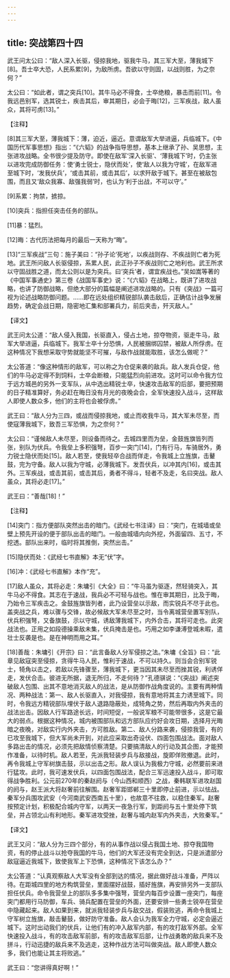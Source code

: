 ```yaml
---
---
---
```

title: 突战第四十四
---




武王问太公曰：“敌人深入长驱，侵掠我地，驱我牛马，其三军大至，薄我城下[8]。吾士卒大恐，人民系累[9]，为敌所虏。吾欲以守则固，以战则胜，为之奈何？”

太公曰：“如此者，谓之突兵[10]。其牛马必不得食，士卒绝粮，暴击而前[11]。令我远邑别军，选其锐士，疾击其后，审其期日，必会于晦[12]，三军疾战，敌人虽众，其将可虏[13]。”

【注释】

[8]其三军大至，薄我城下：薄，迫近，逼近。意谓敌军大举进逼，兵临城下。《中国历代军事思想》指出：“《六韬》的战争指导思想，基本上继承了孙、吴思想，主张进攻战略。全书很少提及防守。即使在敌军‘深入长驱’、‘薄我城下’时，仍主张以进攻完成防御任务：使‘勇士锐士，隐伏而处’，使‘敌人以我为守城’，在敌军进至城下时，‘发我伏兵’，‘或击其前，或击其后’，以求歼敌于城下。甚至在被敌包围，而且又‘敌众我寡、敌强我弱’时，也认为‘利于出战，不可以守’。”

[9]系累：拘禁，掳掠。

[10]突兵：指担任突击任务的部队。

[11]暴：猛烈。

[12]晦：古代历法把每月的最后一天称为“晦”。

[13]“三军疾战”三句：施子美曰：“孙子论‘死地’，以疾战则存、不疾战则亡者为死地。武王所问敌人长驱侵掠，系累人民，此正孙子不疾战则亡之地利也。武王所求以守固战胜之道，而太公则以是为突兵。曰‘突兵’者，谓宜疾战也。”吴如嵩等著的《中国军事通史》第三卷《战国军事史》说：“《六韬》在战略上，既讲了进攻战略，也讲了防御战略，但绝大部分的篇幅是阐述进攻战略的。只有《突战》一篇可视为论述战略防御问题。……即在远处组织精锐部队袭击敌后，正确估计战争发展趋势，确定会战日期，隐密地汇集和部署兵力，前后夹击，歼灭敌人。”

【译文】

武王问太公道：“敌人侵入我国，长驱直入，侵占土地，掠夺物资，驱走牛马，敌军大举进逼，兵临城下。我军士卒十分恐惧，人民被捆绑囚禁，被敌人所俘虏。在这种情况下我想采取守势就能坚不可摧，与敌作战就能取胜，该怎么做呢？”

太公答道：“像这种情形的敌军，可以称之为仓促来袭的敌兵。敌人发兵仓促，他们的牛马必定得不到饲料，士卒会断粮，只能猛烈向前进攻。这时可以命令我方位于远方城邑的另外一支军队，从中选出精锐士卒，快速攻击敌军的后部，要把预期的日子精准算好，务必赶在晦日没有月光的夜晚会合，全军快速投入战斗，这样敌人即使人数众多，他们的主将也会被俘虏。”



武王曰：“敌人分为三四，或战而侵掠我地，或止而收我牛马，其大军未尽至，而使寇薄我城下，致吾三军恐惧，为之奈何？”

太公曰：“谨候敌人未尽至，则设备而待之。去城四里而为垒，金鼓旌旗皆列而张，别队为伏兵。令我垒上多积强弩，百步一突门[14]，门有行马，车骑居外，勇力锐士隐伏而处[15]。敌人若至，使我轻卒合战而佯走，令我城上立旌旗，击鼙鼓，完为守备。敌人以我为守城，必薄我城下。发吾伏兵，以冲其内[16]，或击其外。三军疾战，或击其前，或击其后，勇者不得斗，轻者不及走，名曰突战。敌人虽众，其将必走[17]。”

武王曰：“善哉[18]！”

【注释】

[14]突门：指方便部队突然出击的暗门。《武经七书注译》曰：“突门，在城墙或垒壁上预先开设的便于部队出击的暗门。一般由城墙内向外挖，外面留四、五寸，不挖透。部队出来时，临时将其推倒，突然出击。”

[15]隐伏而处：《武经七书直解》本无“伏”字。

[16]冲：《武经七书直解》本作“充”。

[17]敌人虽众，其将必走：朱墉引《大全》曰：“牛马虽为驱逐，然轻骑突入，其牛马必不得食。其志在于速战，我兵必不可轻与战也。惟在审其期日，比及于晦，乃始令三军疾击之。金鼓旌旗皆列者，此乃设营垒以示敌，而实锐兵不尽于此也。盖突战之兵，难以骤与交锋，故必候敌大军未尽至之时，当令离城营垒置军别队，伏兵积强弩，又备旗鼓，示以守城，诱敌薄我城下，内外合击，其将可走也。此突战法也。正用之如段德操乘敌未集，伏兵掩击是也。巧用之如李谦溥登城未暇，遣壮士反袭是也。是在神明而用之耳。”

[18]善哉：朱墉引《开宗》曰：“此言备敌人分军侵掠之法。”朱墉《全旨》曰：“此章见敌寇突至侵掠，贪得牛马人民，惟利于速战，不可以持久。则当会合别军锐士，犄角以击之，若敌以先锋骤至，薄我城下，更当因其未尽至而挫其锐，利诱佯走，发伏合击。彼进无所据，退无所归，不走何待？”孔德骐说：“《突战》阐述突破敌人包围、出其不意地消灭敌人的战法，是从防御作战角度说的。主要有两种情况、两种战法：第一、敌人长驱直入，对我侵掠，我有意地将其主力诱至城下。同时，令我远方精锐部队埋伏于敌人退路隐蔽处，成犄角之势，然后再取内外夹击的战法出击。因敌人行军路途长远，时间短促，一般说军粮不可能带很多，这是它最大的弱点。根据这种情况，城内被围部队和远方部队应约好会攻日期，选择月光晦暗之夜晚，对敌实行内外夹击，方可胜敌。第二、敌人分路来袭，侵掠我营，有的已攻至我城下，但大军尚未开到，对此应采取出奇设伏、四面包围战法。面对敌人多路出击的情况，必须先把敌情侦察清楚。只要搞清敌人的行动及其企图，才能预作准备，以待时机。敌人若至，先派我轻装步兵与敌接战，旋即佯败撤退。此时，再令我城上守军树旗击鼓，示以出击之形。敌人误认为我极力守城，必然要前来进行猛攻。此时，我可速发伏兵，以四面包围战法，配合三军迅速投入战斗，即可取得战争胜利。公元前270年的秦赵阏与（今山西和顺西）之战，秦韩联军进攻赵国的阏与，赵王派大将赵奢前往解围。赵奢军距邯郸三十里即停止前进，示以怯战。秦军分兵围攻武安（今河南武安西南五十里），也故意不往救，以稳住秦军。赵奢按预定计划，积极配合城内守军，以两天一夜急行军，到距阏与五十里处停下筑垒，并占领北山有利地形。秦军进攻受挫，赵奢与城内赵军内外夹击，大败秦军。”

【译文】

武王又问：“敌人分为三四个部分，有的从事作战以侵占我国土地、掠夺我国物资，有的停止战斗以抢夺我国的牛马，他们的大军还没有完全到达，只是派遣部分敌寇逼近我城下，致使我军上下恐惧，这种情况下该怎么办？”

太公答道：“认真观察敌人大军没有全部到达的情况，据此做好战斗准备，严阵以待。在距城四里的地方构筑营垒，里面摆好战鼓，插好旌旗，再安排另外一支部队担任伏兵。命令我营垒上的部队多多集中强弩，营垒内每百步设置一座突门，每座突门都用行马防御，车兵、骑兵配置在营垒的外面，还要安排一些勇士锐卒在营垒中隐藏起来。敌人如果到来，就派我轻装步兵与敌交战，假装败逃，再命令我城上守军树立旌旗，敲击鼙鼓，做好防守准备。敌人会认为我军全力守城，必定会逼近城下。这时出动我们的伏兵，让他们有的冲入敌军内部，有的攻打敌军外部。全军快速投入战斗，有的攻击敌军前部，有的攻击敌军后部，让作战勇敢的敌兵来不及拼斗，行动迅捷的敌兵来不及逃走，这种作战方法可叫做突战。敌人即使人数众多，我们也能让其主将败逃。”

武王曰：“您讲得真好啊！”